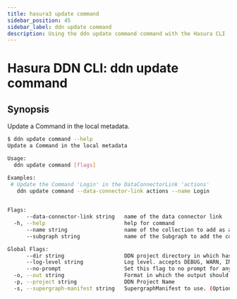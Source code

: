 ```yaml
---
title: hasura3 update command
sidebar_position: 45
sidebar_label: ddn update command
description: Using the ddn update command command with the Hasura CLI
---
```


# Hasura DDN CLI: ddn update command 

## Synopsis
Update a Command in the local metadata.

```bash
$ ddn update command --help
Update a Command in the local metadata

Usage:
  ddn update command [flags]

Examples:
 # Update the Command 'Login' in the DataConnectorLink 'actions'
   ddn update command --data-connector-link actions --name Login
	 

Flags:
      --data-connector-link string   name of the data connector link
  -h, --help                         help for command
      --name string                  name of the collection to add as a model to the metadata
      --subgraph string              name of the Subgraph to add the connector to

Global Flags:
      --dir string                   DDN project directory in which hasura.yaml is present (default ".")
      --log-level string             Log level. accepts DEBUG, WARN, INFO, ERROR, FATAL (default "INFO")
      --no-prompt                    Set this flag to no prompt for anything, the command fails if any input is missing
  -o, --out string                   Format in which the output should be printed, accepts table, json and yaml (default "table")
  -p, --project string               DDN Project Name
  -s, --supergraph-manifest string   SupergraphManifest to use. (Optional. DefaultSupergraphManifest used  if not provided)
```

